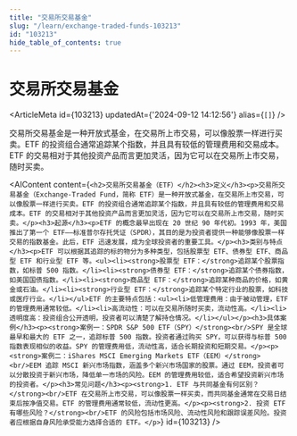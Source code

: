 ```yaml
---
title: "交易所交易基金"
slug: "/learn/exchange-traded-funds-103213"
id: "103213"
hide_table_of_contents: true
---
```



# 交易所交易基金

<ArticleMeta id={103213} updatedAt={'2024-09-12 14:12:56'} alias={`[]`} />
<div className='border-solid border-b border-t-0 my-4 border-[var(--ifm-color-gray-300)]' />

交易所交易基金是一种开放式基金，在交易所上市交易，可以像股票一样进行买卖。ETF 的投资组合通常追踪某个指数，并且具有较低的管理费用和交易成本。ETF 的交易相对于其他投资产品而言更加灵活，因为它可以在交易所上市交易，随时买卖。

<AIContent content={`<h2>交易所交易基金（ETF）</h2><h3>定义</h3><p>交易所交易基金（Exchange-Traded Fund，简称 ETF）是一种开放式基金，在交易所上市交易，可以像股票一样进行买卖。ETF 的投资组合通常追踪某个指数，并且具有较低的管理费用和交易成本。ETF 的交易相对于其他投资产品而言更加灵活，因为它可以在交易所上市交易，随时买卖。</p><h3>起源</h3><p>ETF 的概念最早出现在 20 世纪 90 年代初。1993 年，美国推出了第一个 ETF——标准普尔存托凭证（SPDR），其目的是为投资者提供一种能够像股票一样交易的指数基金。此后，ETF 迅速发展，成为全球投资者的重要工具。</p><h3>类别与特点</h3><p>ETF 可以根据其追踪的标的物分为多种类型，包括股票型 ETF、债券型 ETF、商品型 ETF 和行业型 ETF 等。<ul><li><strong>股票型 ETF：</strong>追踪某个股票指数，如标普 500 指数。</li><li><strong>债券型 ETF：</strong>追踪某个债券指数，如美国国债指数。</li><li><strong>商品型 ETF：</strong>追踪某种商品的价格，如黄金或石油。</li><li><strong>行业型 ETF：</strong>追踪某个特定行业的股票，如科技或医疗行业。</li></ul>ETF 的主要特点包括：<ul><li>低管理费用：由于被动管理，ETF 的管理费用通常较低。</li><li>高流动性：可以在交易所随时买卖，流动性高。</li><li>透明度高：投资组合公开透明，投资者可以清楚了解持仓情况。</li></ul></p><h3>具体案例</h3><p><strong>案例一：SPDR S&P 500 ETF（SPY）</strong><br/>SPY 是全球最早和最大的 ETF 之一，追踪标普 500 指数。投资者通过购买 SPY，可以获得与标普 500 指数表现相似的收益。SPY 的管理费用低，流动性高，适合长期投资和短期交易。</p><p><strong>案例二：iShares MSCI Emerging Markets ETF（EEM）</strong><br/>EEM 追踪 MSCI 新兴市场指数，涵盖多个新兴市场国家的股票。通过 EEM，投资者可以分散投资于新兴市场，降低单一市场的风险。EEM 的管理费用较低，适合希望投资新兴市场的投资者。</p><h3>常见问题</h3><p><strong>1. ETF 与共同基金有何区别？</strong><br/>ETF 在交易所上市交易，可以像股票一样买卖，而共同基金通常在交易日结束后按净值交易。ETF 的管理费用通常较低，流动性更高。</p><p><strong>2. 投资 ETF 有哪些风险？</strong><br/>ETF 的风险包括市场风险、流动性风险和跟踪误差风险。投资者应根据自身风险承受能力选择合适的 ETF。</p>`} id={103213} />
